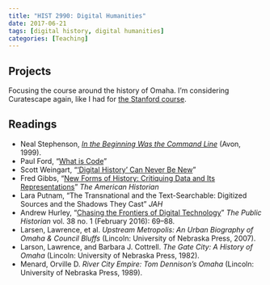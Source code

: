 ```yaml
---
title: "HIST 2990: Digital Humanities"
date: 2017-06-21
tags: [digital history, digital humanities]
categories: [Teaching]
---
```


## Projects

Focusing the course around the history of Omaha. I'm considering Curatescape again, like I had for [the Stanford course](http://notebook.jasonheppler.org/hist205f-syllabus-revisions/).

## Readings

-   Neal Stephenson, *[In the Beginning Was the Command Line](http://www.cryptonomicon.com/beginning.html)* (Avon, 1999).
-   Paul Ford, "[What is Code](http://www.bloomberg.com/graphics/2015-paul-ford-what-is-code/)"
-   Scott Weingart, "['Digital History' Can Never Be New](http://scottbot.net/digital-history-can-never-be-new/)"
-   Fred Gibbs, "[New Forms of History: Critiquing Data and Its Representations](http://tah.oah.org/february-2016/new-forms-of-history-critiquing-data-and-its-representations/)" *The American Historian*
-   Lara Putnam, "The Transnational and the Text-Searchable: Digitized Sources and the Shadows They Cast" *JAH*
-   Andrew Hurley, "[Chasing the Frontiers of Digital Technology](http://tph.ucpress.edu/content/38/1/69.full.pdf+html)" *The Public Historian* vol. 38 no. 1 (February 2016): 69--88.
-   Larsen, Lawrence, et al. *Upstream Metropolis: An Urban Biography of Omaha & Council Bluffs* (Lincoln: University of Nebraska Press, 2007).
-   Larson, Lawrence, and Barbara J. Cottrell. *The Gate City: A History of Omaha* (Lincoln: University of Nebraska Press, 1982).
-   Menard, Orville D. *River City Empire: Tom Dennison's Omaha* (Lincoln: University of Nebraska Press, 1989).
